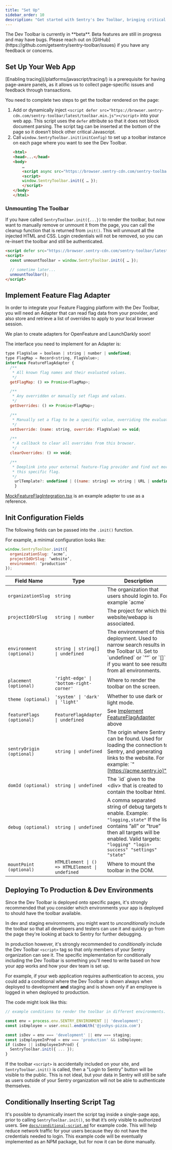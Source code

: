 ```yaml
---
title: "Set Up"
sidebar_order: 10
description: "Get started with Sentry's Dev Toolbar, bringing critical Sentry insights and tools into your web app to help your team troubleshoot more effectively.."
---
```


<Alert level="info">
  The Dev Toolbar is currently in **beta**. Beta features are still in progress and may have bugs. Please reach out on
  [GitHub](https://github.com/getsentry/sentry-toolbar/issues) if you have any feedback or concerns.
</Alert>

## Set Up Your Web App

<Alert title="Note" level="warning">
    [Enabling tracing](/platforms/javascript/tracing/) is a prerequisite for having page-aware panels, as it allows us to collect page-specific issues and feedback through transactions.
</Alert>

You need to complete two steps to get the toolbar rendered on the page:
1. Add or dynamically inject `<script defer src="https://browser.sentry-cdn.com/sentry-toolbar/latest/toolbar.min.js"></script>` into your web app. This script uses the `defer` attribute so that it does not block document parsing. The script tag can be inserted at the bottom of the page so it doesn’t block other critical Javascript.
2. Call `window.SentryToolbar.init(initConfig)` to set up a toolbar instance on each page where you want to see the Dev Toolbar.
    ```html
    <html>
    <head>...</head>
    <body>
        …
        <script async src="https://browser.sentry-cdn.com/sentry-toolbar/latest/toolbar.min.js"></script>
        <script>
        window.SentryToolbar.init({ … });
        </script>
    </body>
    </html>
    ```

### Unmounting The Toolbar

If you have called `SentryToolbar.init({...})` to render the toolbar, but now want to manually remove or unmount it from the page, you can call the cleanup function that is returned from `init()`. This will unmount all the injected HTML and CSS. Login credentials will not be removed, so you can re-insert the toolbar and still be authenticated.
```html
<script defer src="https://browser.sentry-cdn.com/sentry-toolbar/latest/toolbar.min.js"></script>
<script>
  const unmountToolbar = window.SentryToolbar.init({ … });

  // sometime later...
  unmountToolbar();
</script>
```

## Implement Feature Flag Adapter

In order to integrate your Feature Flagging platform with the Dev Toolbar, you will need an Adapter that can read flag data from your provider, and also store and retrieve a list of overrides to apply to your local browser session.

We plan to create adapters for OpenFeature and LaunchDarkly soon!

The interface you need to implement for an Adapter is:
```javascript
type FlagValue = boolean | string | number | undefined;
type FlagMap = Record<string, FlagValue>;
interface FeatureFlagAdapter {
  /**
   * All known flag names and their evaluated values.
   */
  getFlagMap: () => Promise<FlagMap>;

  /**
   * Any overridden or manually set flags and values.
   */
  getOverrides: () => Promise<FlagMap>;

  /**
   * Manually set a flag to be a specific value, overriding the evaluated value.
   */
  setOverride: (name: string, override: FlagValue) => void;

  /**
   * A callback to clear all overrides from this browser.
   */
  clearOverrides: () => void;

  /**
   * Deeplink into your external feature-flag provider and find out more about
   * this specific flag.
   */
    urlTemplate?: undefined | ((name: string) => string | URL | undefined);
    }
```

[MockFeatureFlagIntegration.tsx](https://github.com/getsentry/sentry-toolbar/blob/301c31d561a81e3fd8ffc9532aad3a60af685916/src/env/demo/MockFeatureFlagIntegration.tsx) is an example adapter to use as a reference.

## Init Configuration Fields

The following fields can be passed into the `.init()` function.

For example, a minimal configuration looks like:
```javascript
window.SentryToolbar.init({
  organizationSlug: ‘acme’,
  projectIdOrSlug: ‘website’,
  environment: ‘production’
});
```

| Field Name | Type | Description | Default Value |
| ----- | ----- | ----- | ----- |
| `organizationSlug` | `string` | The organization that users should login to. For example \`acme\` | *Required Value* |
| `projectIdOrSlug` | `string \| number` | The project for which this website/webapp is associated. | *Required Value* |
| `environment (optional)` | `string \| string[] \| undefined` | The environment of this deployment. Used to narrow search results in the Toolbar UI. Set to \`undefined\` or \`””\` or \`\[\]\` if you want to see results from all environments. | `undefined` |
| `placement (optional)` | `'right-edge' \| 'bottom-right-corner'` | Where to render the toolbar on the screen. | `"right-edge"` |
| `theme (optional)` | `'system' \| 'dark' \| 'light'` | Whether to use dark or light mode. | `"system"` |
| `featureFlags (optional)` | `FeatureFlagAdapter \| undefined` | See [Implement FeatureFlagAdapter](/product/dev-toolbar/setup//#implement-feature-flag-adapter) above | `undefined` |
| `sentryOrigin (optional)` | `string \| undefined` | The origin where Sentry can be found. Used for loading the connection to Sentry, and generating links to the website. For example: \`"[https://acme.sentry.io]"\` | `"https://sentry.io"` |
| `domId (optional)` | `string \| undefined` | The \`id\` given to the \<div\> that is created to contain the toolbar html. | `"sentry-toolbar"` |
| `debug (optional)` | `string \| undefined`  | A comma separated string of debug targets to enable.  Example: `"logging,state"`  If the list contains ”all” or ”true” then all targets will be enabled. Valid targets: `"logging" "login-success" "settings" "state"` | `undefined` |
| `mountPoint (optional)` | `HTMLElement \| () => HTMLElement \| undefined` | Where to mount the toolbar in the DOM. | `document.body` |


## Deploying To Production & Dev Environments
Since the Dev Toolbar is deployed onto specific pages, it's strongly recommended that you consider which environments your app is deployed to should have the toolbar available.

In dev and staging environments, you might want to *unconditionally* include the toolbar so that all developers and testers can use it and quickly go from the page they're looking at back to Sentry for further debugging.

In production however, it's strongly recommended to *conditionally* include the Dev Toolbar `<script>` tag so that only members of your Sentry organization can see it. The specific implementation for conditionally including the Dev Toolbar is something you'll need to write based on how your app works and how your dev team is set up.

For example, if your web application requires authentication to access, you could add a conditional where the Dev Toolbar is shown always when deployed to development **and** staging and is shown only if an employee is logged in when deployed to production.


The code might look like this:
```javascript
// example conditions to render the toolbar in different environments.

const env = process.env.SENTRY_ENVIRONMENT || 'development';
const isEmployee = user.email.endsWith('@joshys-pizza.com')

const isDev = env === 'development' || env === staging;
const isEmployeeInProd = env === 'production' && isEmployee;
if (isDev || isEmployeeInProd) {
  SentryToolbar.init({ ... });
}
```

If the toolbar `<script>` is accidentally included on your site, and `SentryToolbar.init()` is called, then a "Login to Sentry" button will be visible to the public. This is not ideal, but your data in Sentry will still be safe as users outside of your Sentry organization will not be able to authenticate themselves.

## Conditionally Inserting Script Tag

It's possible to dynamically insert the script tag inside a single-page app, prior to calling `SentryToolbar.init()`, so that it’s only visible to authorized users. See [`docs/conditional-script.md`](http://conditional-script.md) for example code. This will help reduce network traffic for your users because they do not have the credentials needed to login.
This example code will be eventually implemented as an NPM package, but for now it can be done manually.
